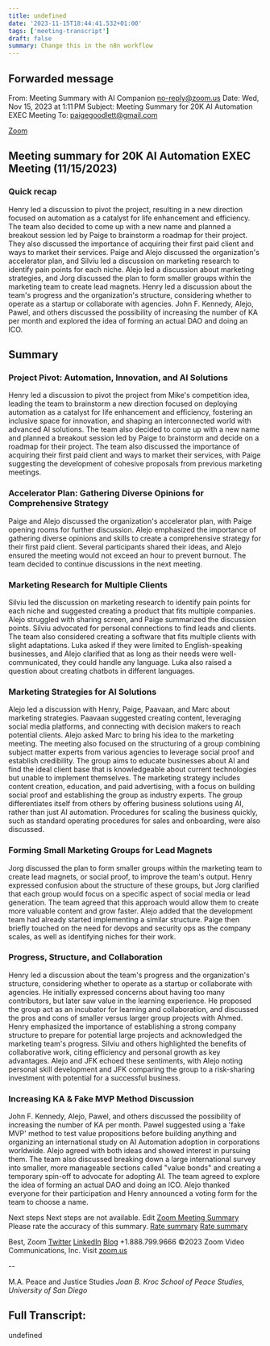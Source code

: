 ```yaml
---
title: undefined
date: '2023-11-15T18:44:41.532+01:00'
tags: ['meeting-transcript']
draft: false
summary: Change this in the n8n workflow
---
```


## Forwarded message
From: Meeting Summary with AI Companion <no-reply@zoom.us>
Date: Wed, Nov 15, 2023 at 1:11 PM
Subject: Meeting Summary for 20K AI Automation EXEC Meeting
To: <paigegoodlett@gmail.com>

[Zoom](https://zoom.us)

## Meeting summary for 20K AI Automation EXEC Meeting (11/15/2023)
### Quick recap
Henry led a discussion to pivot the project, resulting in a new direction focused on automation as a catalyst for life enhancement and efficiency. The team also decided to come up with a new name and planned a breakout session led by Paige to brainstorm a roadmap for their project. They also discussed the importance of acquiring their first paid client and ways to market their services. Paige and Alejo discussed the organization's accelerator plan, and Silviu led a discussion on marketing research to identify pain points for each niche. Alejo led a discussion about marketing strategies, and Jorg discussed the plan to form smaller groups within the marketing team to create lead magnets. Henry led a discussion about the team's progress and the organization's structure, considering whether to operate as a startup or collaborate with agencies. John F. Kennedy, Alejo, Pawel, and others discussed the possibility of increasing the number of KA per month and explored the idea of forming an actual DAO and doing an ICO.

## Summary
### Project Pivot: Automation, Innovation, and AI Solutions
Henry led a discussion to pivot the project from Mike's competition idea, leading the team to brainstorm a new direction focused on deploying automation as a catalyst for life enhancement and efficiency, fostering an inclusive space for innovation, and shaping an interconnected world with advanced AI solutions. The team also decided to come up with a new name and planned a breakout session led by Paige to brainstorm and decide on a roadmap for their project. The team also discussed the importance of acquiring their first paid client and ways to market their services, with Paige suggesting the development of cohesive proposals from previous marketing meetings.

### Accelerator Plan: Gathering Diverse Opinions for Comprehensive Strategy
Paige and Alejo discussed the organization's accelerator plan, with Paige opening rooms for further discussion. Alejo emphasized the importance of gathering diverse opinions and skills to create a comprehensive strategy for their first paid client. Several participants shared their ideas, and Alejo ensured the meeting would not exceed an hour to prevent burnout. The team decided to continue discussions in the next meeting.

### Marketing Research for Multiple Clients
Silviu led the discussion on marketing research to identify pain points for each niche and suggested creating a product that fits multiple companies. Alejo struggled with sharing screen, and Paige summarized the discussion points. Silviu advocated for personal connections to find leads and clients. The team also considered creating a software that fits multiple clients with slight adaptations. Luka asked if they were limited to English-speaking businesses, and Alejo clarified that as long as their needs were well-communicated, they could handle any language. Luka also raised a question about creating chatbots in different languages.

### Marketing Strategies for AI Solutions
Alejo led a discussion with Henry, Paige, Paavaan, and Marc about marketing strategies. Paavaan suggested creating content, leveraging social media platforms, and connecting with decision makers to reach potential clients. Alejo asked Marc to bring his idea to the marketing meeting. The meeting also focused on the structuring of a group combining subject matter experts from various agencies to leverage social proof and establish credibility. The group aims to educate businesses about AI and find the ideal client base that is knowledgeable about current technologies but unable to implement themselves. The marketing strategy includes content creation, education, and paid advertising, with a focus on building social proof and establishing the group as industry experts. The group differentiates itself from others by offering business solutions using AI, rather than just AI automation. Procedures for scaling the business quickly, such as standard operating procedures for sales and onboarding, were also discussed.

### Forming Small Marketing Groups for Lead Magnets
Jorg discussed the plan to form smaller groups within the marketing team to create lead magnets, or social proof, to improve the team's output. Henry expressed confusion about the structure of these groups, but Jorg clarified that each group would focus on a specific aspect of social media or lead generation. The team agreed that this approach would allow them to create more valuable content and grow faster. Alejo added that the development team had already started implementing a similar structure. Paige then briefly touched on the need for devops and security ops as the company scales, as well as identifying niches for their work.

### Progress, Structure, and Collaboration
Henry led a discussion about the team's progress and the organization's structure, considering whether to operate as a startup or collaborate with agencies. He initially expressed concerns about having too many contributors, but later saw value in the learning experience. He proposed the group act as an incubator for learning and collaboration, and discussed the pros and cons of smaller versus larger group projects with Ahmed. Henry emphasized the importance of establishing a strong company structure to prepare for potential large projects and acknowledged the marketing team's progress. Silviu and others highlighted the benefits of collaborative work, citing efficiency and personal growth as key advantages. Alejo and JFK echoed these sentiments, with Alejo noting personal skill development and JFK comparing the group to a risk-sharing investment with potential for a successful business.

### Increasing KA & Fake MVP Method Discussion
John F. Kennedy, Alejo, Pawel, and others discussed the possibility of increasing the number of KA per month. Pawel suggested using a 'fake MVP' method to test value propositions before building anything and organizing an international study on AI Automation adoption in corporations worldwide. Alejo agreed with both ideas and showed interest in pursuing them. The team also discussed breaking down a large international survey into smaller, more manageable sections called "value bonds" and creating a temporary spin-off to advocate for adopting AI. The team agreed to explore the idea of forming an actual DAO and doing an ICO. Alejo thanked everyone for their participation and Henry announced a voting form for the team to choose a name.

Next steps
Next steps are not available.
Edit
[Zoom Meeting Summary](https://us06web.zoom.us/user/meeting/summary#/detail?meetingId=sFERueDsRe6HRc%2B%2F6pjawg%3D%3D&summaryId=mss_kAF_XWIoRoCtIzBWaAiPgg&fileId=FvrcOPGkR2Sbei8VOzmHaA)
Please rate the accuracy of this summary.
[Rate summary](https://us06web.zoom.us/meeting/summary/feedback?meetingId=sFERueDsRe6HRc%2B%2F6pjawg%3D%3D&email=cGFpZ2Vnb29kbGV0dEBnbWFpbC5jb20=&feedback=good)
[Rate summary](https://us06web.zoom.us/meeting/summary/feedback?meetingId=sFERueDsRe6HRc%2B%2F6pjawg%3D%3D&email=cGFpZ2Vnb29kbGV0dEBnbWFpbC5jb20=&feedback=bad) 

Best,
Zoom
[Twitter](https://twitter.com/zoom) [LinkedIn](https://www.linkedin.com/company/zoom-video-communications/) [Blog](https://blog.zoom.us/)
+1.888.799.9666
©2023 Zoom Video Communications, Inc.
Visit [zoom.us](https://www.google.com/maps/place/55+Almaden+Blvd,+San+Jose,+CA+95113/@37.3328541,-121.897097,17z/data=!3m1!4b1!4m5!3m4!1s0x808fcca40adf3cb7:0x5a2d33d3593e0a33!8m2!3d37.3328541!4d-121.8949083)

-- 

M.A. Peace and Justice Studies
*Joan B. Kroc School of Peace Studies, University of San Diego*

## Full Transcript:
undefined
